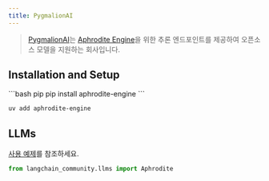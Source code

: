 ```yaml
---
title: PygmalionAI
---
```


>[PygmalionAI](https://pygmalion.chat/)는 
> [Aphrodite Engine](https://github.com/PygmalionAI/aphrodite-engine)을 위한 추론 엔드포인트를 제공하여
> 오픈소스 모델을 지원하는 회사입니다.


## Installation and Setup


<CodeGroup>
```bash pip
pip install aphrodite-engine
```

```bash uv
uv add aphrodite-engine
```
</CodeGroup>

## LLMs

[사용 예제](/oss/integrations/llms/aphrodite)를 참조하세요.

```python
from langchain_community.llms import Aphrodite
```
```